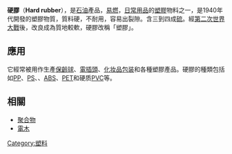 {{多個問題|
{{Expand |time=2009-07-30T04:18:53+00:00 }}
{{Unreferenced |time=2009-06-28T12:41:46+00:00 }}
}}
<!-- 本调用由 {{subst:Expand/auto}} 自动产生。 -->
{{otheruses|other=[[香港|香港]]的常用網絡語言|硬膠文化}}
{{distinguish|塑膠}}

'''硬膠'''（'''Hard rubber'''），是[[石油|石油]]產品，[[易燃|易燃]]，[[日常用品|日常用品]]的[[塑膠|塑膠]]物料之一，是1940年代開發的塑膠物質，質料硬，不耐用，容易出裂隙。含三到四成[[硫|硫]]。經[[第二次世界大戰|第二次世界大戰]]後，改良成為質地較軟，硬膠改稱「塑膠」。

==應用==
它經常被用作生產[[保齡球|保齡球]]、[[家用交流電源插頭與插座|電插頭]]、[[化妆品|化妆品]][[包装|包装]]和各種塑膠產品。硬膠的種類包括如[[聚丙烯|PP]]、[[聚苯乙烯|PS]]、{{link-en|SAN|Styrene-acrylonitrile resin}}、[[ABS樹脂|ABS]]、[[聚對苯二甲酸乙二酯|PET]]和硬质[[聚氯乙烯|PVC]]等。

==相關==
*[[聚合物|聚合物]]
*[[電木|電木]]

{{Authority control}}
{{material-stub}}

[[Category:塑料|Category:塑料]]
